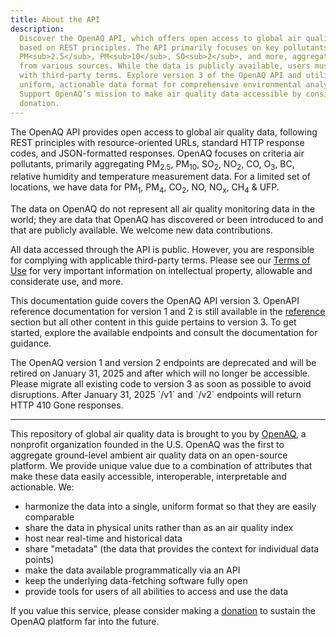 ```yaml
---
title: About the API
description:
  Discover the OpenAQ API, which offers open access to global air quality data
  based on REST principles. The API primarily focuses on key pollutants like
  PM<sub>2.5</sub>, PM<sub>10</sub>, SO<sub>2</sub>, and more, aggregating data
  from various sources. While the data is publicly available, users must comply
  with third-party terms. Explore version 3 of the OpenAQ API and utilize its
  uniform, actionable data format for comprehensive environmental analysis.
  Support OpenAQ’s mission to make air quality data accessible by considering a
  donation.
---
```



The OpenAQ API provides open access to global air quality data, following REST
principles with resource-oriented URLs, standard HTTP response codes, and
JSON-formatted responses. OpenAQ focuses on criteria air pollutants, primarily
aggregating PM<sub>2.5</sub>, PM<sub>10</sub>, SO<sub>2</sub>, NO<sub>2</sub>,
CO, O<sub>3</sub>, BC, relative humidity and temperature measurement data. For a
limited set of locations, we have data for PM<sub>1</sub>, PM<sub>4</sub>,
CO<sub>2</sub>, NO, NO<sub>x</sub>, CH<sub>4</sub> & UFP.

The data on OpenAQ do not represent all air quality monitoring data in the
world; they are data that OpenAQ has discovered or been introduced to and that
are publicly available. We welcome new data contributions.

All data accessed through the API is public. However, you are responsible for
complying with applicable third-party terms. Please see our
[Terms of Use](/about/terms) for very important information on intellectual
property, allowable and considerate use, and more.

This documentation guide covers the OpenAQ API version 3. OpenAPI reference
documentation for version 1 and 2 is still available in the [reference](/api/)
section but all other content in this guide pertains to version 3. To get
started, explore the available endpoints and consult the documentation for
guidance.

<Aside type="danger" title="Deprecation">
The OpenAQ version 1 and version 2 endpoints are deprecated and will be retired
on January 31, 2025 and after which will no longer be accessible. Please migrate
all existing code to version 3 as soon as possible to avoid disruptions. After
January 31, 2025 `/v1` and `/v2` endpoints will return HTTP 410 Gone responses.
</Aside>

---

This repository of global air quality data is brought to you by
[OpenAQ](https://openaq.org), a nonprofit organization founded in the U.S.
OpenAQ was the first to aggregate ground-level ambient air quality data on an
open-source platform. We provide unique value due to a combination of attributes
that make these data easily accessible, interoperable, interpretable and
actionable. We:

- harmonize the data into a single, uniform format so that they are easily
  comparable
- share the data in physical units rather than as an air quality index
- host near real-time and historical data
- share "metadata" (the data that provides the context for individual data
  points)
- make the data available programmatically via an API
- keep the underlying data-fetching software fully open
- provide tools for users of all abilities to access and use the data

If you value this service, please consider making a
[donation](https://secure.givelively.org/donate/openaq-inc/) to sustain the
OpenAQ platform far into the future.
